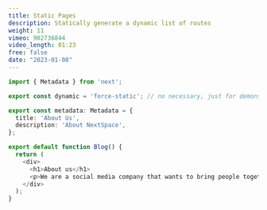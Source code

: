 ```yaml
---
title: Static Pages
description: Statically generate a dynamic list of routes
weight: 11
vimeo: 902736844
video_length: 01:23
free: false
date: "2023-01-08"
---
```



```ts title="page.tsx"
import { Metadata } from 'next';

export const dynamic = 'force-static'; // no necessary, just for demonstration

export const metadata: Metadata = {
  title: 'About Us',
  description: 'About NextSpace',
};

export default function Blog() {
  return (
    <div>
      <h1>About us</h1>
      <p>We are a social media company that wants to bring people together!</p>
    </div>
  );
}
```